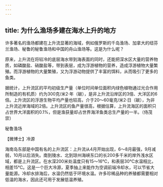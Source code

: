 ```yaml
---
---
---
```

title: 为什么渔场多建在海水上升的地方
---




许多著名的渔场都建在上升流显著的海域，例如俄罗斯的千岛渔场、加拿大的纽芬兰渔场、秘鲁的秘鲁渔场和中国的舟山渔场等。这是为什么呢？

原来，上升流在将较冷的底层海水带到海表面的同时，还能把深水区大量的营养物质，如磷酸盐、硝酸盐等，带到表层，成为浮游植物的营养，造成浮游植物大量繁殖。而浮游植物的大量繁殖，又为浮游动物提供了丰富的饵料，从而吸引了更多的鱼类。

据统计，上升流区的平均初级生产量（单位时间单位面积内绿色植物通过光合作用所制造的有机质）约为300克/米2·年（碳），是非上升流沿岸区的3倍、大洋区的6倍。上升流区的浮游生物平均产量也较高，介于20～60毫克/米2·日（碳），为非上升流近岸海域的2倍。上升流区的鱼产量很高，根据估算，上升流海区的面积只占世界大洋面积的0.1%，但是渔获量却占世界海洋鱼类总生产量的一半。（侍茂崇）

秘鲁渔场





【微博士】冷源

海南岛东部是中国有名的上升流区：上升流从4月开始出现，6～8月最强，9月减弱，10月以后消失。南到陵水、北到琼州海峡东口的长200多千米的岸外浅水区域，都是上升流区。在水深200米处温度只有15～16℃，和表层30℃水温相比，相差15℃。这是一个巨大冷源，夏季抽上来能作为空调前端冷却水，可以节省大量能源。冷却水排海后，水温仍然低于环境水温。许多珍稀品种的养殖都需要相对低温的海水，因此还可用于发展低温养殖。